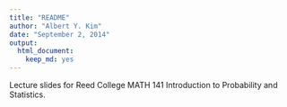 ```yaml
---
title: "README"
author: "Albert Y. Kim"
date: "September 2, 2014"
output:
  html_document:
    keep_md: yes
---
```


Lecture slides for Reed College MATH 141 Introduction to Probability and Statistics.